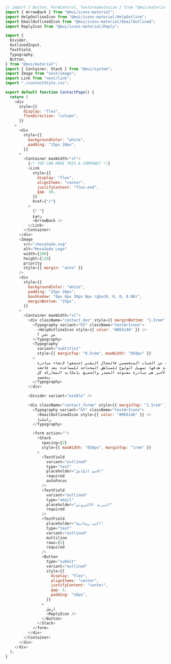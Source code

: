 ```js showLineNumbers filename="page.js"
// import { Button, FormControl, TextareaAutosize } from "@mui/material";
import { ArrowBack } from "@mui/icons-material";
import HelpOutlineIcon from "@mui/icons-material/HelpOutline";
import EmailOutlinedIcon from "@mui/icons-material/EmailOutlined";
import ReplyIcon from "@mui/icons-material/Reply";

import {
  Divider,
  OutlinedInput,
  TextField,
  Typography,
  Button,
} from "@mui/material";
import { Container, Stack } from "@mui/system";
import Image from "next/image";
import Link from "next/link";
import "./contactStyle.css";

export default function ContactPage() {
  return (
    <div
      style={{
        display: "flex",
        flexDirection: "column",
      }}
    >
      <div
        style={{
          backgroundColor: "white",
          padding: "15px 20px",
        }}
      >
        <Container maxWidth="xl">
          {/* YOU CAN MAKE THIS A COMPONET */}
          <Link
            style={{
              display: "flex",
              alignItems: "center",
              justifyContent: "flex-end",
              gap: 10,
            }}
            href={"/"}
          >
            {" "}
            رجوع
            <ArrowBack />
          </Link>
        </Container>
      </div>
      <Image
        src="/mosa3ada.svg"
        alt="Mosa3ada Logo"
        width={200}
        height={120}
        priority
        style={{ margin: "auto" }}
      />
      <div
        style={{
          backgroundColor: "white",
          padding: "25px 20px",
          boxShadow: "0px 8px 30px 0px rgba(0, 0, 0, 0.06)",
          marginBottom: "25px",
        }}
      >
        <Container maxWidth="xl">
          <div className="contact_des" style={{ marginBottom: "1.5rem" }}>
            <Typography variant="h5" className="textArIcone">
              <HelpOutlineIcon style={{ color: "#0E6146" }} />
              من نحن ؟
            </Typography>
            <Typography
              variant="subtitle1"
              style={{ marginTop: "0.5rem", maxWidth: "850px" }}
            >
              مجموعة من الشباب المتخصصين فالمجال التقني إجتمعوا لإنشاء مبادرة
              تطوعية هدفها تسهيل الولوج للمناطق المحتاجة للمساعدة بعد فاجعة
              الزلزال الأخير هي مبادرة مفتوحة المصدر والجميع بإمكانه المشاركة كل
              بتخصصه.
            </Typography>
          </div>

          <Divider variant="middle" />

          <div className="contact_forme" style={{ marginTop: "1.5rem" }}>
            <Typography variant="h5" className="textArIcone">
              <EmailOutlinedIcon style={{ color: "#0E6146" }} />
              راسلنا
            </Typography>

            <form action="">
              <Stack
                spacing={2}
                style={{ maxWidth: "850px", marginTop: "1rem" }}
              >
                <TextField
                  variant="outlined"
                  type="text"
                  placeholder="الاسم الكامل"
                  required
                  autoFocus
                />
                <TextField
                  variant="outlined"
                  type="email"
                  placeholder="البريد الاكتروني"
                  required
                />
                <TextField
                  placeholder="اكتب رسالتك"
                  type="text"
                  variant="outlined"
                  multiline
                  rows={5}
                  required
                />
                <Button
                  type="submit"
                  variant="outlined"
                  style={{
                    display: "flex",
                    alignItems: "center",
                    justifyContent: "center",
                    gap: 5,
                    padding: "10px",
                  }}
                >
                  ارسل
                  <ReplyIcon />
                </Button>
              </Stack>
            </form>
          </div>
        </Container>
      </div>
    </div>
  );
}
```
